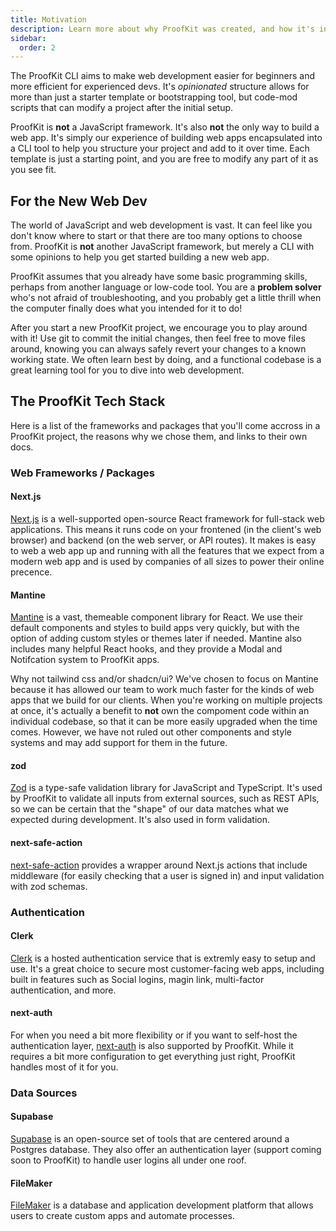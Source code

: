 ```yaml
---
title: Motivation
description: Learn more about why ProofKit was created, and how it's intended to help you.
sidebar:
  order: 2
---
```


The ProofKit CLI aims to make web development easier for beginners and more efficient for experienced devs. It's _opinionated_ structure allows for more than just a starter template or bootstrapping tool, but code-mod scripts that can modify a project after the initial setup.

ProofKit is **not** a JavaScript framework. It's also **not** the only way to build a web app. It's simply our experience of building web apps encapsulated into a CLI tool to help you structure your project and add to it over time. Each template is just a starting point, and you are free to modify any part of it as you see fit.

## For the New Web Dev

The world of JavaScript and web development is vast. It can feel like you don't know where to start or that there are too many options to choose from. ProofKit is **not** another JavaScript framework, but merely a CLI with some opinions to help you get started building a new web app.

ProofKit assumes that you already have some basic programming skills, perhaps from another language or low-code tool. You are a **problem solver** who's not afraid of troubleshooting, and you probably get a little thrill when the computer finally does what you intended for it to do!

After you start a new ProofKit project, we encourage you to play around with it! Use git to commit the initial changes, then feel free to move files around, knowing you can always safely revert your changes to a known working state. We often learn best by doing, and a functional codebase is a great learning tool for you to dive into web development.

## The ProofKit Tech Stack

Here is a list of the frameworks and packages that you'll come accross in a ProofKit project, the reasons why we chose them, and links to their own docs.

### Web Frameworks / Packages

#### Next.js

[Next.js](https://nextjs.org/docs) is a well-supported open-source React framework for full-stack web applications. This means it runs code on your frontened (in the client's web browser) and backend (on the web server, or API routes). It makes is easy to web a web app up and running with all the features that we expect from a modern web app and is used by companies of all sizes to power their online precence.

#### Mantine

[Mantine](https://mantine.dev/) is a vast, themeable component library for React. We use their default components and styles to build apps very quickly, but with the option of adding custom styles or themes later if needed. Mantine also includes many helpful React hooks, and they provide a Modal and Notifcation system to ProofKit apps.

Why not tailwind css and/or shadcn/ui? We've chosen to focus on Mantine because it has allowed our team to work much faster for the kinds of web apps that we build for our clients. When you're working on multiple projects at once, it's actually a benefit to **not** own the compoment code within an individual codebase, so that it can be more easily upgraded when the time comes. However, we have not ruled out other components and style systems and may add support for them in the future.

#### zod

[Zod](https://zod.dev/) is a type-safe validation library for JavaScript and TypeScript. It's used by ProofKit to validate all inputs from external sources, such as REST APIs, so we can be certain that the "shape" of our data matches what we expected during development. It's also used in form validation.

#### next-safe-action

[next-safe-action](https://next-safe-action.dev/docs/getting-started) provides a wrapper around Next.js actions that include middleware (for easily checking that a user is signed in) and input validation with zod schemas.

### Authentication

#### Clerk

[Clerk](https://clerk.com/) is a hosted authentication service that is extremly easy to setup and use. It's a great choice to secure most customer-facing web apps, including built in features such as Social logins, magin link, multi-factor authentication, and more.

#### next-auth

For when you need a bit more flexibility or if you want to self-host the authentication layer, [next-auth](https://authjs.dev/) is also supported by ProofKit. While it requires a bit more configuration to get everything just right, ProofKit handles most of it for you.

### Data Sources

#### Supabase

[Supabase](https://authjs.dev/) is an open-source set of tools that are centered around a Postgres database. They also offer an authentication layer (support coming soon to ProofKit) to handle user logins all under one roof.

#### FileMaker

[FileMaker](https://www.claris.com/) is a database and application development platform that allows users to create custom apps and automate processes.
